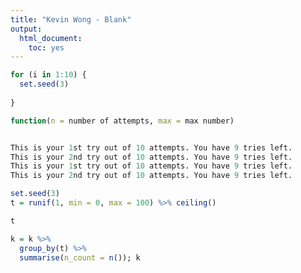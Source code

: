 ```yaml
---
title: "Kevin Wong - Blank"
output:
  html_document:
    toc: yes
---
```


```r
for (i in 1:10) {
  set.seed(3)
  
}

function(n = number of attempts, max = max number)


This is your 1st try out of 10 attempts. You have 9 tries left.
This is your 2nd try out of 10 attempts. You have 9 tries left.
This is your 1st try out of 10 attempts. You have 9 tries left.
This is your 2nd try out of 10 attempts. You have 9 tries left.
```


```r
set.seed(3)
t = runif(1, min = 0, max = 100) %>% ceiling()

t
```




```r
k = k %>%
  group_by(t) %>%
  summarise(n_count = n()); k
```


